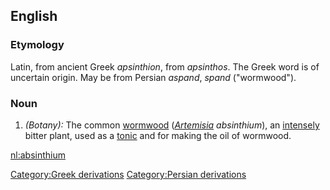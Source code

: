 ==English==

===Etymology===
Latin, from ancient Greek ''apsinthion'', from ''apsinthos''. The Greek word is of uncertain origin. May be from Persian ''aspand'', ''spand'' ("wormwood").

===Noun===
#''(Botany):'' The common [[wormwood]] (''[[Artemisia]] absinthium''), an [[intensely]] bitter plant, used as a [[tonic]] and for making the oil of wormwood.

[[nl:absinthium]]

[[Category:Greek derivations]]
[[Category:Persian derivations]]